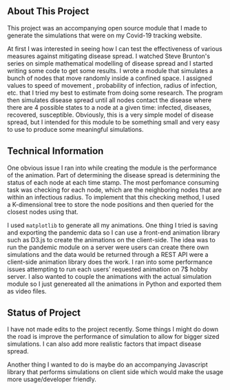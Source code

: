 
## About This Project
 
 This project was an accompanying open source module that I made to generate
 the simulations that were on my Covid-19 tracking website. 

 At first I was interested in seeing how I can test the effectiveness of various
 measures against mitigating disease spread. I watched Steve Brunton's series on 
 simple mathematical modelling of disease spread and I started writing some code
 to get some results. I wrote a module that simulates a bunch of nodes
 that move randomly inside a confined space. I assigned values to speed of movement
 , probability of infection, radius of infection, etc. that I tried my best to estimate
 from doing some research. The program then simulates disease spread until all nodes 
 contact the disease where there are 4 possible states to a node at a given time:
 infected, diseases, recovered, susceptible. Obviously, this is a very simple model of disease spread, but I
 intended for this module to be something small and very easy to use to produce some 
 meaningful simulations.

 ## Technical Information

 One obvious issue I ran into while creating the module is the performance of the animation.
 Part of determining  the disease spread is determining the status of each node at each
 time stamp. The most perfomance consuming task was checking for each node, which are the 
 neighboring nodes that are within an infectious radius. To implement that this
 checking method, I used a K-dimensional
 tree to store the node positions and then queried for the closest nodes using that. 

 I used `matplotlib` to generate all my animations. One thing I tried is saving and exporting 
 the pandemic data so I can use a front-end animation library such as D3.js to create 
 the animations on the client-side. The idea was to run the pandemic module on a server
 were users can create there own simulations and the data would be returned through a 
 REST API were a client-side animation library does the work. I ran into some performance
 issues attempting to run each users' requested animation on 7$ hobby server. I also wanted
 to couple the animations with the actual simulation module so I just genereated all the
 animations in Python and exported them as video files.

 ## Status of Project

I have not made edits to the project recently. Some things I might do down the road is improve
the performance of simulation to allow for bigger sized simulations. I can also add more realistic
factors that impact disease spread.

Another thing I wanted to do is maybe do an accompanying Javascript library that performs simulations
on client side which would make the usage more usage/developer friendly. 
